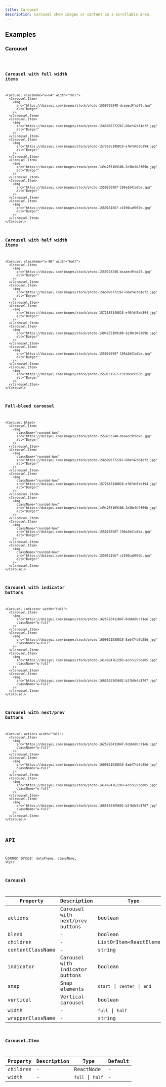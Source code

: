 ```yaml
---
title: Carousel
description: Carousel show images or content in a scrollable area.
---
```


## Examples

### Carousel

<code src="./demo/basic.tsx" />

### Carousel with full width items

```tsx live
<Carousel className="w-64" width="full">
  <Carousel.Item>
    <img
      src="https://daisyui.com/images/stock/photo-1559703248-dcaaec9fab78.jpg"
      alt="Burger"
    />
  </Carousel.Item>
  <Carousel.Item>
    <img
      src="https://daisyui.com/images/stock/photo-1565098772267-60af42b81ef2.jpg"
      alt="Burger"
    />
  </Carousel.Item>
  <Carousel.Item>
    <img
      src="https://daisyui.com/images/stock/photo-1572635148818-ef6fd45eb394.jpg"
      alt="Burger"
    />
  </Carousel.Item>
  <Carousel.Item>
    <img
      src="https://daisyui.com/images/stock/photo-1494253109108-2e30c049369b.jpg"
      alt="Burger"
    />
  </Carousel.Item>
  <Carousel.Item>
    <img
      src="https://daisyui.com/images/stock/photo-1550258987-190a2d41a8ba.jpg"
      alt="Burger"
    />
  </Carousel.Item>
  <Carousel.Item>
    <img
      src="https://daisyui.com/images/stock/photo-1559181567-c3190ca9959b.jpg"
      alt="Burger"
    />
  </Carousel.Item>
</Carousel>
```

### Carousel with half width items

```tsx live
<Carousel className="w-96" width="half">
  <Carousel.Item>
    <img
      src="https://daisyui.com/images/stock/photo-1559703248-dcaaec9fab78.jpg"
      alt="Burger"
    />
  </Carousel.Item>
  <Carousel.Item>
    <img
      src="https://daisyui.com/images/stock/photo-1565098772267-60af42b81ef2.jpg"
      alt="Burger"
    />
  </Carousel.Item>
  <Carousel.Item>
    <img
      src="https://daisyui.com/images/stock/photo-1572635148818-ef6fd45eb394.jpg"
      alt="Burger"
    />
  </Carousel.Item>
  <Carousel.Item>
    <img
      src="https://daisyui.com/images/stock/photo-1494253109108-2e30c049369b.jpg"
      alt="Burger"
    />
  </Carousel.Item>
  <Carousel.Item>
    <img
      src="https://daisyui.com/images/stock/photo-1550258987-190a2d41a8ba.jpg"
      alt="Burger"
    />
  </Carousel.Item>
  <Carousel.Item>
    <img
      src="https://daisyui.com/images/stock/photo-1559181567-c3190ca9959b.jpg"
      alt="Burger"
    />
  </Carousel.Item>
</Carousel>
```

### Full-bleed carousel

```tsx live
<Carousel bleed>
  <Carousel.Item>
    <img
      className="rounded-box"
      src="https://daisyui.com/images/stock/photo-1559703248-dcaaec9fab78.jpg"
      alt="Burger"
    />
  </Carousel.Item>
  <Carousel.Item>
    <img
      className="rounded-box"
      src="https://daisyui.com/images/stock/photo-1565098772267-60af42b81ef2.jpg"
      alt="Burger"
    />
  </Carousel.Item>
  <Carousel.Item>
    <img
      className="rounded-box"
      src="https://daisyui.com/images/stock/photo-1572635148818-ef6fd45eb394.jpg"
      alt="Burger"
    />
  </Carousel.Item>
  <Carousel.Item>
    <img
      className="rounded-box"
      src="https://daisyui.com/images/stock/photo-1494253109108-2e30c049369b.jpg"
      alt="Burger"
    />
  </Carousel.Item>
  <Carousel.Item>
    <img
      className="rounded-box"
      src="https://daisyui.com/images/stock/photo-1550258987-190a2d41a8ba.jpg"
      alt="Burger"
    />
  </Carousel.Item>
  <Carousel.Item>
    <img
      className="rounded-box"
      src="https://daisyui.com/images/stock/photo-1559181567-c3190ca9959b.jpg"
      alt="Burger"
    />
  </Carousel.Item>
</Carousel>
```

### Carousel with indicator buttons

```tsx live
<Carousel indicator width="full">
  <Carousel.Item>
    <img
      src="https://daisyui.com/images/stock/photo-1625726411847-8cbb60cc71e6.jpg"
      className="w-full"
    />
  </Carousel.Item>
  <Carousel.Item>
    <img
      src="https://daisyui.com/images/stock/photo-1609621838510-5ad474b7d25d.jpg"
      className="w-full"
    />
  </Carousel.Item>
  <Carousel.Item>
    <img
      src="https://daisyui.com/images/stock/photo-1414694762283-acccc27bca85.jpg"
      className="w-full"
    />
  </Carousel.Item>
  <Carousel.Item>
    <img
      src="https://daisyui.com/images/stock/photo-1665553365602-b2fb8e5d1707.jpg"
      className="w-full"
    />
  </Carousel.Item>
</Carousel>
```

### Carousel with next/prev buttons

```tsx live
<Carousel actions width="full">
  <Carousel.Item>
    <img
      src="https://daisyui.com/images/stock/photo-1625726411847-8cbb60cc71e6.jpg"
      className="w-full"
    />
  </Carousel.Item>
  <Carousel.Item>
    <img
      src="https://daisyui.com/images/stock/photo-1609621838510-5ad474b7d25d.jpg"
      className="w-full"
    />
  </Carousel.Item>
  <Carousel.Item>
    <img
      src="https://daisyui.com/images/stock/photo-1414694762283-acccc27bca85.jpg"
      className="w-full"
    />
  </Carousel.Item>
  <Carousel.Item>
    <img
      src="https://daisyui.com/images/stock/photo-1665553365602-b2fb8e5d1707.jpg"
      className="w-full"
    />
  </Carousel.Item>
</Carousel>
```

## API

Common props: `dataTheme`, `className`, `style`

### Carousel

| Property | Description | Type | Default |
| --- | --- | --- | --- |
| actions | Carousel with next/prev buttons | boolean | false |
| bleed | - | boolean | false |
| children | - | ListOrItem\<ReactElement\> | - |
| contentClassName | - | string | - |
| indicator | Carousel with indicator buttons | boolean | false |
| snap | Snap elements | `start` \| `center` \| `end` | - |
| vertical | Vertical carousel | boolean | false |
| width | - | `full` \| `half` | - |
| wrapperClassName | - | string | - |

### Carousel.Item

| Property | Description | Type             | Default |
| -------- | ----------- | ---------------- | ------- |
| children | -           | ReactNode        | -       |
| width    | -           | `full` \| `half` | -       |
